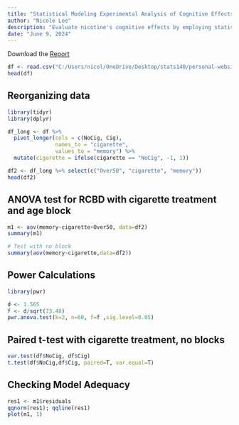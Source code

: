 ```yaml
---
title: "Statistical Modeling Experimental Analysis of Cognitive Effects"
author: "Nicole Lee"
description: "Evaluate nicotine's cognitive effects by employing statistical models in R. Retrieved data collection with 60 participants and developed a randomized complete block design (RCBD). Cleaned data and created tailored data visualizations comparing memory performance pre and post nicotine use. Utilized R for statistical modeling, including ANOVA, paired t-tests, and power calculations." 
date: "June 9, 2024"
---
```


Download the [Report](/101B%20Final%20Report%20.pdf)

```r
df <- read.csv("C:/Users/nicol/OneDrive/Desktop/stats140/personal-website/projects/stats101b_project_data.csv")
head(df)
```

## Reorganizing data

```r
library(tidyr)
library(dplyr)

df_long <- df %>%
  pivot_longer(cols = c(NoCig, Cig), 
               names_to = "cigarette", 
               values_to = "memory") %>%
  mutate(cigarette = ifelse(cigarette == "NoCig", -1, 1))

df2 <- df_long %>% select(c("Over50", "cigarette", "memory"))
head(df2)
```

## ANOVA test for RCBD with cigarette treatment and age block

```r
m1 <- aov(memory~cigarette+Over50, data=df2)
summary(m1)

# Test with no block
summary(aov(memory~cigarette,data=df2))
```

## Power Calculations

```r
library(pwr)

d <- 1.565
f <- d/sqrt(73.48)
pwr.anova.test(k=2, n=60, f=f ,sig.level=0.05)
```

## Paired t-test with cigarette treatment, no blocks

```r
var.test(df$NoCig, df$Cig)
t.test(df$NoCig,df$Cig, paired=T, var.equal=T)
```

## Checking Model Adequacy

```r
res1 <- m1$residuals
qqnorm(res1); qqline(res1)
plot(m1, 1)
```
